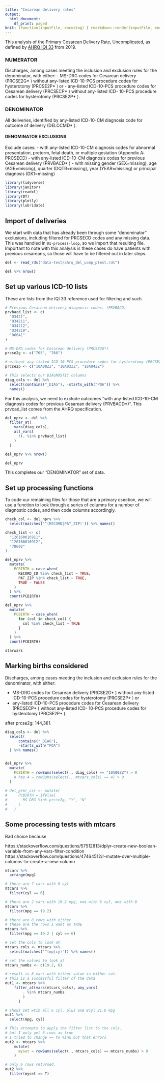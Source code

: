 ```yaml
---
title: "Cesarean delivery rates"
output:
  html_document:
    df_print: paged
knit: (function(inputFile, encoding) { rmarkdown::render(inputFile, encoding = encoding, output_dir = "docs") })
---
```


This analysis of the Primary Cesarean Delivery Rate, Uncomplicated, as defined by [AHRQ IQI 33](https://www.qualityindicators.ahrq.gov/Downloads/Modules/IQI/V2019/TechSpecs/IQI_33_Primary_Cesarean_Delivery_Rate_Uncomplicated.pdf) from 2019.

### NUMERATOR

Discharges, among cases meeting the inclusion and exclusion rules for the denominator, with either:
- MS-DRG codes for Cesarean delivery (PRCSE2G* ) without any-listed ICD-10-PCS procedure codes for hysterotomy (PRCSE2P* ) or
- any-listed ICD-10-PCS procedure codes for Cesarean delivery (PRCSECP* ) without any-listed ICD- 10-PCS procedure codes for hysterotomy (PRCSE2P* ).

### DENOMINATOR

All deliveries, identified by any-listed ICD-10-CM diagnosis code for outcome of delivery (DELOCMD* ).

#### DENOMINATOR EXCLUSIONS

Exclude cases:
- with any-listed ICD-10-CM diagnosis codes for abnormal presentation, preterm, fetal death, or multiple gestation (Appendix A: PRCSECD)
- with any-listed ICD-10-CM diagnosis codes for previous Cesarean delivery (PRVBACD* )
- with missing gender (SEX=missing), age (AGE=missing), quarter (DQTR=missing), year (YEAR=missing) or principal diagnosis (DX1=missing)


```r
library(tidyverse)
library(janitor)
library(readxl)
library(DT)
library(plotly)
library(lubridate)
```


## Import of deliveries

We start with data that has already been through some "denominator" exclusions, including filtered for PRCSECD codes and any missing data. This was handled in `01-process-loop`, so we import that resulting file. Important to note with this analysis is these cases do have patients with previous cesareans, so those will have to be filtered out in later steps.

```r
del <- read_rds("data-test/ahrq_del_ucmp_ptest.rds")

del %>% nrow()
```

## Set up various ICD-10 lists

These are lists from the IQI 33 reference used for filtering and such.

```r
# Previous Cesarean delivery diagnosis codes: (PRVBACD)
prvbacd_list <- c(
  "O3421",
  "O34211",
  "O34212",
  "O34219",
  "O6641"
)

# MS-DRG codes for Cesarean delivery (PRCSE2G*)
prcse2g <- c("765", "766")

# without any-listed ICD-10-PCS procedure codes for hysterotomy (PRCSE2P*) 
prcse2p <- c("10A00ZZ", "10A03ZZ", "10A04ZZ")

# This selects our DIAGNOSTIC columns
diag_cols <- del %>% 
  select(contains("_DIAG"), -starts_with("POA")) %>%
  names()
```

For this analysis, we need to exclude outcomes "with any-listed ICD-10-CM diagnosis codes for previous Cesarean delivery (PRVBACD*)". This prvcad_list comes from the AHRQ specification.

```r
del_nprv <- del %>% 
  filter_at(
    vars(diag_cols),
    all_vars(
      !(. %in% prvbacd_list)
    )
  )

del_nprv %>% nrow()

del_nprv
```

This completes our "DENOMINATOR" set of data.

## Set up processing functions

To code our remaining files for those that are a primary csection, we will use a function to look through a series of columns for a number of diagnostic codes, and then code columns accordingly.

```r

check_col <- del_nprv %>%
  select(matches('^(RECORD|PAT_ZIP)')) %>% names()

check_list <- c(
  "120160016911",
  "120160016912",
  "78602"
)

del_nprv %>% 
  mutate(
    PCBIRTH = case_when(
      RECORD_ID %in% check_list ~ TRUE,
      PAT_ZIP %in% check_list ~ TRUE,
      TRUE ~ FALSE
    )
  ) %>%
  count(PCBIRTH)

del_nprv %>% 
  mutate(
    PCBIRTH = case_when(
      for (col in check_col) {
        col %in% check_list ~ TRUE
      }
    )
  ) %>% 
  count(PCBIRTH)

starwars
```



## Marking births considered 

Discharges, among cases meeting the inclusion and exclusion rules for the denominator, with either:

- MS-DRG codes for Cesarean delivery (PRCSE2G* ) without any-listed ICD-10-PCS procedure codes for hysterotomy (PRCSE2P* ) or
- any-listed ICD-10-PCS procedure codes for Cesarean delivery (PRCSECP* ) without any-listed ICD- 10-PCS procedure codes for hysterotomy (PRCSE2P* ).

after prcse2g: 144,381.




```r
diag_cols <- del %>% 
  select(
      contains("_DIAG"),
      -starts_with("POA")
  ) %>% names()


del_nprv %>% 
  mutate(
    PCBIRTH = rowSums(select(., diag_cols) == "10A00ZZ") > 0
    # has.4 = rowSums(select(., mtcars_cols) == 4) > 0
  )
  
# del_prmr_csr <- mutate(
#     PCBIRTH = ifelse(
#       MS_DRG %in% prcse2g, "Y", "N"
#     )
#   )

```

## Some processing tests with mtcars

Bad choice because

https://stackoverflow.com/questions/57512813/dplyr-create-new-boolean-variable-from-any-vars-filter-condition
https://stackoverflow.com/questions/47464512/r-mutate-over-multiple-columns-to-create-a-new-column

```r

mtcars %>% 
  arrange(mpg)

# there are 7 cars with 6 cyl
mtcars %>%
  filter(cyl == 6)

# there are 2 cars with 19.2 mpg, one with 6 cyl, one with 8
mtcars %>% 
  filter(mpg == 19.2)

# there are 8 rows with either.
# these are the rows I want as TRUE
mtcars %>% 
  filter(mpg == 19.2 | cyl == 6)

# set the cols to look at
mtcars_cols <- mtcars %>% 
  select(matches('^(mp|cy)')) %>% names()

# set the values to look at
mtcars_numbs <- c(19.2, 6)

# result is 8 vars with either value in either col.
# this is a successful filter of the data
out1 <- mtcars %>% 
    filter_at(vars(mtcars_cols), any_vars(
        . %in% mtcars_numbs
        )
      )

# shows set wtih all 6 cyl, plus one 8cyl 21.9 mpg
out1 %>% 
  select(mpg, cyl)

# This attempts to apply the filter list to the cols,
# but I only get 6 rows as true
# I tried to change == to %in& but that errors
out2 <- mtcars %>%
    mutate(
      myset = rowSums(select(., mtcars_cols) == mtcars_numbs) > 0
    )

# only 6 rows returned. 
out2 %>% 
  filter(myset == T)

```


